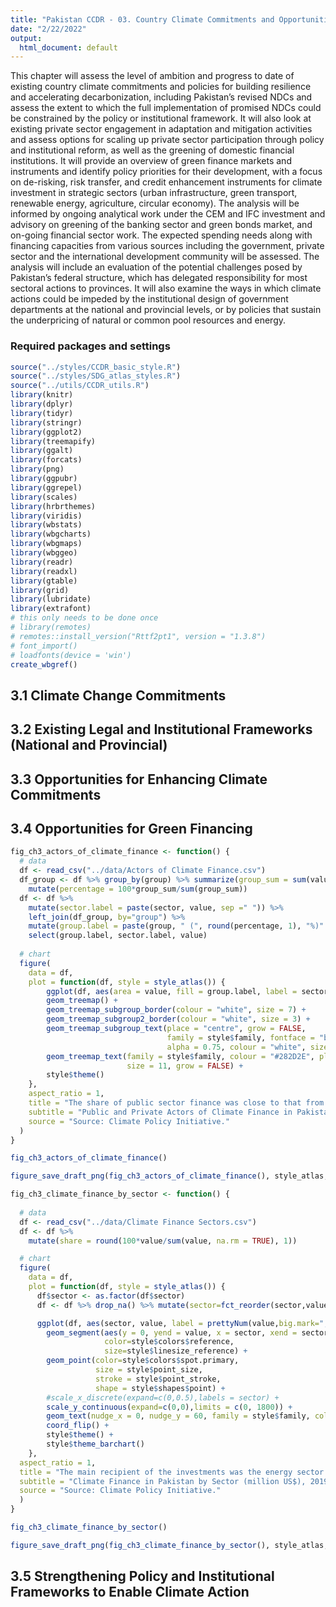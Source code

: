```yaml
---
title: "Pakistan CCDR - 03. Country Climate Commitments and Opportunities for Upscaling Climate Action"
date: "2/22/2022"
output:
  html_document: default
---
```


This chapter will assess the level of ambition and progress to date of existing country climate commitments and policies for building resilience and accelerating decarbonization, including Pakistan’s revised NDCs and assess the extent to which the full implementation of promised NDCs could be constrained by the policy or institutional framework. It will also look at existing private sector engagement in adaptation and mitigation activities and assess options for scaling up private sector participation through policy and institutional reform, as well as the greening of domestic financial institutions. It will provide an overview of green finance markets and instruments and identify policy priorities for their development, with a focus on de-risking, risk transfer, and credit enhancement instruments for climate investment in strategic sectors (urban infrastructure, green transport, renewable energy, agriculture, circular economy). The analysis will be informed by ongoing analytical work under the CEM and IFC investment and advisory on greening of the banking sector and green bonds market, and on-going financial sector work. The expected spending needs along with financing capacities from various sources including the government, private sector and the international development community will be assessed. The analysis will include an evaluation of the potential challenges posed by Pakistan’s federal structure, which has delegated responsibility for most sectoral actions to provinces. It will also examine the ways in which climate actions could be impeded by the institutional design of government departments at the national and provincial levels, or by policies that sustain the underpricing of natural or common pool resources and energy. 

### Required packages and settings

```r
source("../styles/CCDR_basic_style.R")
source("../styles/SDG_atlas_styles.R")
source("../utils/CCDR_utils.R")
library(knitr)
library(dplyr)
library(tidyr)
library(stringr)
library(ggplot2)
library(treemapify)
library(ggalt)
library(forcats)
library(png)
library(ggpubr)
library(ggrepel)
library(scales)
library(hrbrthemes)
library(viridis)
library(wbstats)
library(wbgcharts)
library(wbgmaps)
library(wbggeo)
library(readr)
library(readxl)
library(gtable)
library(grid)
library(lubridate)
library(extrafont)
# this only needs to be done once
# library(remotes)
# remotes::install_version("Rttf2pt1", version = "1.3.8")
# font_import() 
# loadfonts(device = 'win')
create_wbgref()
```


## 3.1	Climate Change Commitments  



## 3.2	Existing Legal and Institutional Frameworks (National and Provincial)



## 3.3	Opportunities for Enhancing Climate Commitments 



## 3.4	Opportunities for Green Financing 

```r

fig_ch3_actors_of_climate_finance <- function() {
  # data
  df <- read_csv("../data/Actors of Climate Finance.csv")
  df_group <- df %>% group_by(group) %>% summarize(group_sum = sum(value)) %>% 
    mutate(percentage = 100*group_sum/sum(group_sum))
  df <- df %>% 
    mutate(sector.label = paste(sector, value, sep =" ")) %>%
    left_join(df_group, by="group") %>% 
    mutate(group.label = paste(group, " (", round(percentage, 1), "%)" , sep = "" )) %>%   
    select(group.label, sector.label, value)
  
  # chart
  figure(
    data = df,
    plot = function(df, style = style_atlas()) {
        ggplot(df, aes(area = value, fill = group.label, label = sector.label, subgroup = group.label, subgroup2 = sector.label)) +
        geom_treemap() +
        geom_treemap_subgroup_border(colour = "white", size = 7) +
        geom_treemap_subgroup2_border(colour = "white", size = 3) +
        geom_treemap_subgroup_text(place = "centre", grow = FALSE,
                                   family = style$family, fontface = "bold.italic",
                                   alpha = 0.75, colour = "white", size = 15) +
        geom_treemap_text(family = style$family, colour = "#282D2E", place = "bottomleft",
                          size = 11, grow = FALSE) +
        style$theme()
    },
    aspect_ratio = 1,
    title = "The share of public sector finance was close to that from the private sector actors in Pakistan.",
    subtitle = "Public and Private Actors of Climate Finance in Pakistan (million US$), 2019",
    source = "Source: Climate Policy Initiative."
  )
}

fig_ch3_actors_of_climate_finance()

figure_save_draft_png(fig_ch3_actors_of_climate_finance(), style_atlas, "../drafts/fig_ch3_actors_of_climate_finance.png", height=2.7, width=6.5)
```



```r
fig_ch3_climate_finance_by_sector <- function() {
  
  # data
  df <- read_csv("../data/Climate Finance Sectors.csv")
  df <- df %>%
    mutate(share = round(100*value/sum(value, na.rm = TRUE), 1))

  # chart
  figure(
    data = df,
    plot = function(df, style = style_atlas()) {
      df$sector <- as.factor(df$sector)
      df <- df %>% drop_na() %>% mutate(sector=fct_reorder(sector,value))

      ggplot(df, aes(sector, value, label = prettyNum(value,big.mark=","))) +
        geom_segment(aes(y = 0, yend = value, x = sector, xend = sector),
                     color=style$colors$reference,
                     size=style$linesize_reference) +
        geom_point(color=style$colors$spot.primary,
                   size = style$point_size, 
                   stroke = style$point_stroke, 
                   shape = style$shapes$point) +
        #scale_x_discrete(expand=c(0,0.5),labels = sector) +
        scale_y_continuous(expand=c(0,0),limits = c(0, 1800)) +
        geom_text(nudge_x = 0, nudge_y = 60, family = style$family, color=style$colors$text, size = 2.5) +
        coord_flip() +
        style$theme() +
        style$theme_barchart() 
    },
  aspect_ratio = 1,
  title = "The main recipient of the investments was the energy sector.",
  subtitle = "Climate Finance in Pakistan by Sector (million US$), 2019",
  source = "Source: Climate Policy Initiative."
  )
}

fig_ch3_climate_finance_by_sector()

figure_save_draft_png(fig_ch3_climate_finance_by_sector(), style_atlas, "../drafts/fig_ch3_climate_finance_by_sector.png", height=2.7, width=6.5)

```



## 3.5	Strengthening Policy and Institutional Frameworks to Enable Climate Action 




